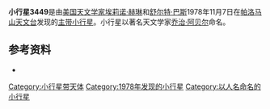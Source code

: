 {{Infobox Planet  
| name = 3449 Abell
| image = 
| caption = 
| discovery=yes | physical_characteristics = yes | bgcolour=#FFFFC0
| discovery_ref = 
| discoverer = [[埃莉诺·赫琳|埃莉诺·赫琳]]和[[舒尔特·巴斯|舒尔特·巴斯]]
| discovery_site = [[帕洛马山天文台|帕洛马山天文台]]
| discovered =  1978年11月7日
| mp_name = 3449
| alt_names = 1978 VR9
| named_after = [[乔治·阿贝尔|乔治·阿贝尔]]
| mp_category=[[小行星带|主带]]
| orbit_ref = 
| epoch = 2008年5月14日
| semimajor=
| perihelion=2.5803216 [[天文单位|AU]]
| aphelion=3.5715080 AU
| eccentricity = 0.1611206
| period = 1970.4249074[[日|地球日]] 
| inclination=2.04726[[角度|°]]
| asc_node=81.53426°
| arg_peri=333.59945°
| mean_anomaly=177.94239°
| avg_speed=
 | dimensions=
 | mass=
 | density=
 | surface_grav=
 | escape_velocity=
 | rotation=
 | spectral_type=
 | magnitude=12.4
 | abs_magnitude=
 | albedo=
 | single_temperature=
}}

'''小行星3449'''是由[[美国|美国]][[天文学家|天文学家]][[埃莉诺·赫琳|埃莉诺·赫琳]]和[[舒尔特·巴斯|舒尔特·巴斯]]1978年11月7日在[[帕洛马山天文台|帕洛马山天文台]]发现的[[小行星带|主带]][[小行星|小行星]]。小行星以著名天文学家[[乔治·阿贝尔|乔治·阿贝尔]]命名。

== 参考资料 ==
{{Reflist}}
*{{JPL Small Body}}

{{Minor Planet Number|(3448)[[小行星3448|小行星3448]]|(3450)[[小行星3450|小行星3450]]}}

[[Category:小行星带天体|Category:小行星带天体]]
[[Category:1978年发现的小行星|Category:1978年发现的小行星]]
[[Category:以人名命名的小行星|Category:以人名命名的小行星]]